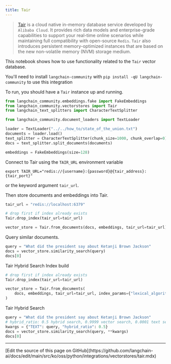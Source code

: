 ```yaml
---
title: Tair
---
```


>[Tair](https://www.alibabacloud.com/help/en/tair/latest/what-is-tair) is a cloud native in-memory database service developed by `Alibaba Cloud`.
It provides rich data models and enterprise-grade capabilities to support your real-time online scenarios while maintaining full compatibility with open-source `Redis`. `Tair` also introduces persistent memory-optimized instances that are based on the new non-volatile memory (NVM) storage medium.

This notebook shows how to use functionality related to the `Tair` vector database.

You'll need to install `langchain-community` with `pip install -qU langchain-community` to use this integration

To run, you should have a `Tair` instance up and running.

```python
from langchain_community.embeddings.fake import FakeEmbeddings
from langchain_community.vectorstores import Tair
from langchain_text_splitters import CharacterTextSplitter
```

```python
from langchain_community.document_loaders import TextLoader

loader = TextLoader("../../how_to/state_of_the_union.txt")
documents = loader.load()
text_splitter = CharacterTextSplitter(chunk_size=1000, chunk_overlap=0)
docs = text_splitter.split_documents(documents)

embeddings = FakeEmbeddings(size=128)
```

Connect to Tair using the `TAIR_URL` environment variable

```
export TAIR_URL="redis://{username}:{password}@{tair_address}:{tair_port}"
```

or the keyword argument `tair_url`.

Then store documents and embeddings into Tair.

```python
tair_url = "redis://localhost:6379"

# drop first if index already exists
Tair.drop_index(tair_url=tair_url)

vector_store = Tair.from_documents(docs, embeddings, tair_url=tair_url)
```

Query similar documents.

```python
query = "What did the president say about Ketanji Brown Jackson"
docs = vector_store.similarity_search(query)
docs[0]
```

Tair Hybrid Search Index build

```python
# drop first if index already exists
Tair.drop_index(tair_url=tair_url)

vector_store = Tair.from_documents(
    docs, embeddings, tair_url=tair_url, index_params={"lexical_algorithm": "bm25"}
)
```

Tair Hybrid Search

```python
query = "What did the president say about Ketanji Brown Jackson"
# hybrid_ratio: 0.5 hybrid search, 0.9999 vector search, 0.0001 text search
kwargs = {"TEXT": query, "hybrid_ratio": 0.5}
docs = vector_store.similarity_search(query, **kwargs)
docs[0]
```

---

<Callout icon="pen-to-square" iconType="regular">
  [Edit the source of this page on GitHub](https://github.com/langchain-ai/docs/edit/main/src/ko/oss/python/integrations/vectorstores/tair.mdx)
</Callout>
